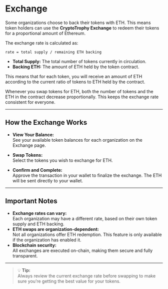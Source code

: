# Exchange

Some organizations choose to back their tokens with ETH. This means token holders can use the **CryptoTrophy Exchange** to redeem their tokens for a proportional amount of Ethereum.

The exchange rate is calculated as:

`rate = total supply / remaining ETH backing`

- **Total Supply:** The total number of tokens currently in circulation.
- **Backing ETH:** The amount of ETH held by the token contract.

This means that for each token, you will receive an amount of ETH according to the current ratio of tokens to ETH held by the contract.

Whenever you swap tokens for ETH, both the number of tokens and the ETH in the contract decrease proportionally. This keeps the exchange rate consistent for everyone.

---

## How the Exchange Works

- **View Your Balance:**  
  See your available token balances for each organization on the Exchange page.

- **Swap Tokens:**  
  Select the tokens you wish to exchange for ETH.

- **Confirm and Complete:**  
  Approve the transaction in your wallet to finalize the exchange. The ETH will be sent directly to your wallet.

---

## Important Notes

- **Exchange rates can vary:**  
  Each organization may have a different rate, based on their own token supply and ETH backing.
- **ETH swaps are organization-dependent:**  
  Not all organizations offer ETH redemption. This feature is only available if the organization has enabled it.
- **Blockchain security:**  
  All exchanges are executed on-chain, making them secure and fully transparent.

---

> 💡 **Tip:**  
> Always review the current exchange rate before swapping to make sure you’re getting the best value for your tokens.
